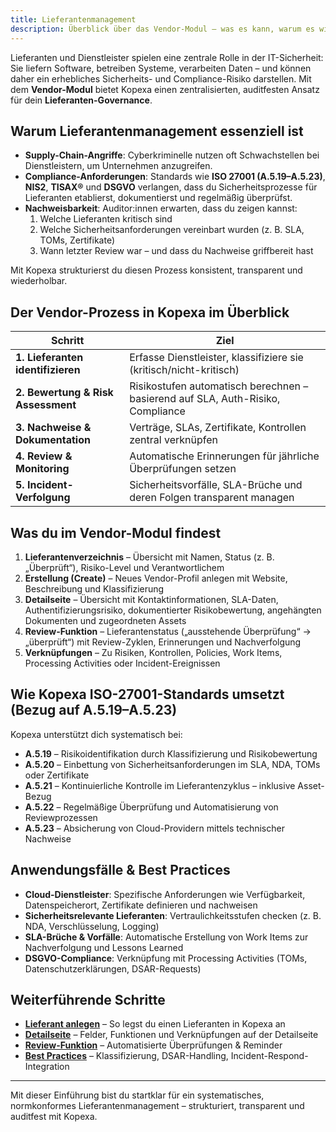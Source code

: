 ```yaml
---
title: Lieferantenmanagement
description: Überblick über das Vendor-Modul – was es kann, warum es wichtig ist und wie du es effektiv in Kopexa nutzt.
---
```


Lieferanten und Dienstleister spielen eine zentrale Rolle in der IT-Sicherheit: Sie liefern Software, betreiben Systeme, verarbeiten Daten – und können daher ein erhebliches Sicherheits- und Compliance-Risiko darstellen. Mit dem **Vendor-Modul** bietet Kopexa einen zentralisierten, auditfesten Ansatz für dein **Lieferanten-Governance**.

##  Warum Lieferantenmanagement essenziell ist

- **Supply-Chain-Angriffe**: Cyberkriminelle nutzen oft Schwachstellen bei Dienstleistern, um Unternehmen anzugreifen.
- **Compliance-Anforderungen**: Standards wie **ISO 27001 (A.5.19–A.5.23)**, **NIS2**, **TISAX®** und **DSGVO** verlangen, dass du Sicherheitsprozesse für Lieferanten etablierst, dokumentierst und regelmäßig überprüfst.
- **Nachweisbarkeit**: Auditor:innen erwarten, dass du zeigen kannst:
  1. Welche Lieferanten kritisch sind  
  2. Welche Sicherheitsanforderungen vereinbart wurden (z. B. SLA, TOMs, Zertifikate)  
  3. Wann letzter Review war – und dass du Nachweise griffbereit hast  

Mit Kopexa strukturierst du diesen Prozess konsistent, transparent und wiederholbar.

##  Der Vendor-Prozess in Kopexa im Überblick

| Schritt | Ziel |
|--------|------|
| **1. Lieferanten identifizieren** | Erfasse Dienstleister, klassifiziere sie (kritisch/nicht-kritisch) |
| **2. Bewertung & Risk Assessment** | Risikostufen automatisch berechnen – basierend auf SLA, Auth-Risiko, Compliance |
| **3. Nachweise & Dokumentation** | Verträge, SLAs, Zertifikate, Kontrollen zentral verknüpfen |
| **4. Review & Monitoring** | Automatische Erinnerungen für jährliche Überprüfungen setzen |
| **5. Incident-Verfolgung** | Sicherheitsvorfälle, SLA-Brüche und deren Folgen transparent managen |

##  Was du im Vendor-Modul findest 

1. **Lieferantenverzeichnis** – Übersicht mit Namen, Status (z. B. „Überprüft“), Risiko-Level und Verantwortlichem  
2. **Erstellung (Create)** – Neues Vendor-Profil anlegen mit Website, Beschreibung und Klassifizierung  
3. **Detailseite** – Übersicht mit Kontaktinformationen, SLA-Daten, Authentifizierungsrisiko, dokumentierter Risikobewertung, angehängten Dokumenten und zugeordneten Assets  
4. **Review-Funktion** – Lieferantenstatus („ausstehende Überprüfung“ → „überprüft“) mit Review-Zyklen, Erinnerungen und Nachverfolgung  
5. **Verknüpfungen** – Zu Risiken, Kontrollen, Policies, Work Items, Processing Activities oder Incident-Ereignissen

##  Wie Kopexa ISO-27001-Standards umsetzt (Bezug auf A.5.19–A.5.23)

Kopexa unterstützt dich systematisch bei:

- **A.5.19** – Risikoidentifikation durch Klassifizierung und Risikobewertung  
- **A.5.20** – Einbettung von Sicherheitsanforderungen im SLA, NDA, TOMs oder Zertifikate  
- **A.5.21** – Kontinuierliche Kontrolle im Lieferantenzyklus – inklusive Asset-Bezug  
- **A.5.22** – Regelmäßige Überprüfung und Automatisierung von Reviewprozessen  
- **A.5.23** – Absicherung von Cloud-Providern mittels technischer Nachweise

##  Anwendungsfälle & Best Practices

- **Cloud-Dienstleister**: Spezifische Anforderungen wie Verfügbarkeit, Datenspeicherort, Zertifikate definieren und nachweisen  
- **Sicherheitsrelevante Lieferanten**: Vertraulichkeitsstufen checken (z. B. NDA, Verschlüsselung, Logging)  
- **SLA-Brüche & Vorfälle**: Automatische Erstellung von Work Items zur Nachverfolgung und Lessons Learned  
- **DSGVO-Compliance**: Verknüpfung mit Processing Activities (TOMs, Datenschutzerklärungen, DSAR-Requests)

##  Weiterführende Schritte

- **[Lieferant anlegen](./create.mdx)** – So legst du einen Lieferanten in Kopexa an  
- **[Detailseite](./detail.mdx)** – Felder, Funktionen und Verknüpfungen auf der Detailseite  
- **[Review-Funktion](./review.mdx)** – Automatisierte Überprüfungen & Reminder  
- **[Best Practices](./best-practices.mdx)** – Klassifizierung, DSAR-Handling, Incident-Respond-Integration  

---

Mit dieser Einführung bist du startklar für ein systematisches, normkonformes Lieferantenmanagement – strukturiert, transparent und auditfest mit Kopexa.

